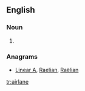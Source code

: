 ==English==

===Noun===
{{en-noun}}

# {{alternative spelling of|air lane}}

===Anagrams===
* [[Linear A#English|Linear A]], [[Raelian#English|Raelian]], [[Raëlian#English|Raëlian]]

[[tr:airlane]]